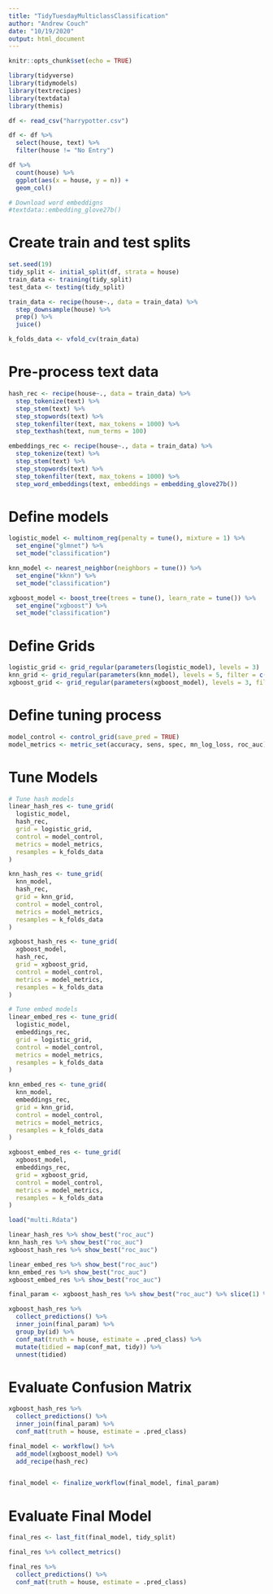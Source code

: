 ```yaml
---
title: "TidyTuesdayMulticlassClassification"
author: "Andrew Couch"
date: "10/19/2020"
output: html_document
---
```


```r
knitr::opts_chunk$set(echo = TRUE)
```

```r
library(tidyverse)
library(tidymodels)
library(textrecipes)
library(textdata)
library(themis)

df <- read_csv("harrypotter.csv")
```

```r
df <- df %>% 
  select(house, text) %>% 
  filter(house != "No Entry")
```


```r
df %>% 
  count(house) %>% 
  ggplot(aes(x = house, y = n)) + 
  geom_col()
```




```r
# Download word embeddigns
#textdata::embedding_glove27b()
```


# Create train and test splits
```r
set.seed(19)
tidy_split <- initial_split(df, strata = house)
train_data <- training(tidy_split)
test_data <- testing(tidy_split)

train_data <- recipe(house~., data = train_data) %>% 
  step_downsample(house) %>% 
  prep() %>% 
  juice()

k_folds_data <- vfold_cv(train_data)
```

# Pre-process text data
```r
hash_rec <- recipe(house~., data = train_data) %>% 
  step_tokenize(text) %>% 
  step_stem(text) %>% 
  step_stopwords(text) %>% 
  step_tokenfilter(text, max_tokens = 1000) %>% 
  step_texthash(text, num_terms = 100) 

embeddings_rec <- recipe(house~., data = train_data) %>% 
  step_tokenize(text) %>% 
  step_stem(text) %>% 
  step_stopwords(text) %>% 
  step_tokenfilter(text, max_tokens = 1000) %>% 
  step_word_embeddings(text, embeddings = embedding_glove27b())


```


# Define models
```r
logistic_model <- multinom_reg(penalty = tune(), mixture = 1) %>% 
  set_engine("glmnet") %>% 
  set_mode("classification")

knn_model <- nearest_neighbor(neighbors = tune()) %>% 
  set_engine("kknn") %>% 
  set_mode("classification")

xgboost_model <- boost_tree(trees = tune(), learn_rate = tune()) %>% 
  set_engine("xgboost") %>% 
  set_mode("classification")
```

# Define Grids
```r
logistic_grid <- grid_regular(parameters(logistic_model), levels = 3)
knn_grid <- grid_regular(parameters(knn_model), levels = 5, filter = c(neighbors > 1))
xgboost_grid <- grid_regular(parameters(xgboost_model), levels = 3, filter = c(trees > 1))
```

# Define tuning process
```r
model_control <- control_grid(save_pred = TRUE)
model_metrics <- metric_set(accuracy, sens, spec, mn_log_loss, roc_auc)
```

# Tune Models
```r
# Tune hash models
linear_hash_res <- tune_grid(
  logistic_model,
  hash_rec,
  grid = logistic_grid,
  control = model_control,
  metrics = model_metrics,
  resamples = k_folds_data
)

knn_hash_res <- tune_grid(
  knn_model,
  hash_rec,
  grid = knn_grid,
  control = model_control,
  metrics = model_metrics,
  resamples = k_folds_data
)

xgboost_hash_res <- tune_grid(
  xgboost_model,
  hash_rec,
  grid = xgboost_grid,
  control = model_control,
  metrics = model_metrics,
  resamples = k_folds_data
)

# Tune embed models
linear_embed_res <- tune_grid(
  logistic_model,
  embeddings_rec,
  grid = logistic_grid,
  control = model_control,
  metrics = model_metrics,
  resamples = k_folds_data
)

knn_embed_res <- tune_grid(
  knn_model,
  embeddings_rec,
  grid = knn_grid,
  control = model_control,
  metrics = model_metrics,
  resamples = k_folds_data
)

xgboost_embed_res <- tune_grid(
  xgboost_model,
  embeddings_rec,
  grid = xgboost_grid,
  control = model_control,
  metrics = model_metrics,
  resamples = k_folds_data
)

```



```r
load("multi.Rdata")
```

```r
linear_hash_res %>% show_best("roc_auc")
knn_hash_res %>% show_best("roc_auc")
xgboost_hash_res %>% show_best("roc_auc")

linear_embed_res %>% show_best("roc_auc")
knn_embed_res %>% show_best("roc_auc")
xgboost_embed_res %>% show_best("roc_auc")
```

```r
final_param <- xgboost_hash_res %>% show_best("roc_auc") %>% slice(1) %>% select(trees, learn_rate)

xgboost_hash_res %>% 
  collect_predictions() %>% 
  inner_join(final_param) %>% 
  group_by(id) %>% 
  conf_mat(truth = house, estimate = .pred_class) %>% 
  mutate(tidied = map(conf_mat, tidy)) %>% 
  unnest(tidied)

```


# Evaluate Confusion Matrix
```r
xgboost_hash_res %>% 
  collect_predictions() %>% 
  inner_join(final_param) %>% 
  conf_mat(truth = house, estimate = .pred_class) 
```



```r

final_model <- workflow() %>% 
  add_model(xgboost_model) %>% 
  add_recipe(hash_rec)


final_model <- finalize_workflow(final_model, final_param)

```

# Evaluate Final Model
```r
final_res <- last_fit(final_model, tidy_split)
```

```r
final_res %>% collect_metrics()
```

```r
final_res %>% 
  collect_predictions() %>% 
  conf_mat(truth = house, estimate = .pred_class)
```








